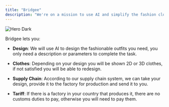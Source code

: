 ```yaml
---
title: "Bridgee"
description: "We're on a mission to use AI and simplify the fashion clothes."
---
```


<img alt="Hero Dark" classname="hidden dark:block" src="/images/hero-dark.svg" />

Bridgee lets you:

* **Design**:  We will use AI to design the fashionable outfits you need, you only need a description or parameters to complete the task.

* **Clothes**: Depending on your design you will be shown 2D or 3D clothes, if not satisfied you will be able to redesign.

* **Supply Chain**: According to our supply chain system, we can take your design, provide it to the factory for production and send it to you.

* **Tariff**: If there is a factory in your country that produces it, there are no customs duties to pay, otherwise you will need to pay them.